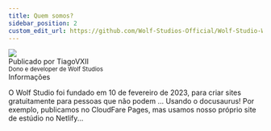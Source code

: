 ```yaml
---
title: Quem somos?
sidebar_position: 2
custom_edit_url: https://github.com/Wolf-Studios-Official/Wolf-Studio-Website/tree/main/i18n/pt-BR/docusaurus-plugin-content-docs/current
---
```

<div class="avatar">
  <img
    className="avatar__photo avatar_photo--xl"
    src="https://avatars.githubusercontent.com/u/93576144?v=4" />
  <div class="avatar_intro">
    <div class="avatar__name">Publicado por TiagoVXII</div>
    <small class="avatar_subtitle">
      Dono e developer de Wolf Studios
    </small>
  </div>
</div>
<Highlight color="#1F51FF">Informações</Highlight>

O Wolf Studio foi fundado em 10 de fevereiro de 2023, para criar sites gratuitamente para pessoas que não podem ... Usando o docusaurus! Por exemplo, publicamos no CloudFare Pages, mas usamos nosso próprio site de estúdio no Netlify...